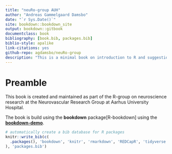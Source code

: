 ```yaml
--- 
title: "neuRo-group AUH"
author: "Andreas Gammelgaard Damsbo"
date: "`r Sys.Date()`"
site: bookdown::bookdown_site
output: bookdown::gitbook
documentclass: book
bibliography: [book.bib, packages.bib]
biblio-style: apalike
link-citations: yes
github-repo: agdamsbo/neuRo-group
description: "This is a minimal book on introduction to R and suggestions for research work in R."
---
```


# Preamble

This book is created and maintained as part of the R-group on neuroscience research at the Neurovascular Research Group at Aarhus University Hospital.

The book is build using the **bookdown** package[R-bookdown] using the [**bookdown-demo**](https://github.com/rstudio/bookdown-demo).


```r
# automatically create a bib database for R packages
knitr::write_bib(c(
  .packages(), 'bookdown', 'knitr', 'rmarkdown', 'REDCapR', 'tidyverse'
), 'packages.bib')
```
